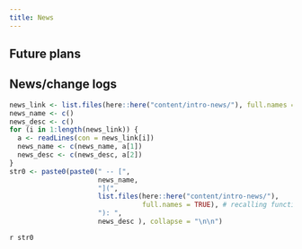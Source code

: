 ```yaml
---
title: News
---
```


## Future plans

## News/change logs

```r
news_link <- list.files(here::here("content/intro-news/"), full.names = TRUE)
news_name <- c()
news_desc <- c()
for (i in 1:length(news_link)) {
  a <- readLines(con = news_link[i])
  news_name <- c(news_name, a[1])
  news_desc <- c(news_desc, a[2])
}
str0 <- paste0(paste0(" -- [",
                      news_name,
                      "](",
                      list.files(here::here("content/intro-news/"), 
                                 full.names = TRUE), # recalling function so it prints relative directory during quarto render
                      "): ", 
                      news_desc ), collapse = "\n\n")
```

`r str0`

